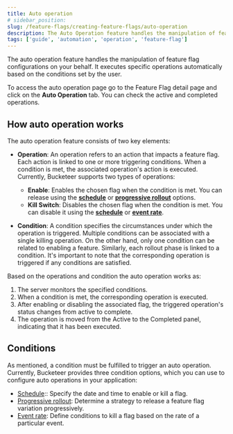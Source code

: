 ```yaml
---
title: Auto operation
# sidebar_position:
slug: /feature-flags/creating-feature-flags/auto-operation
description: The Auto Operation feature handles the manipulation of feature flag configurations on your behalf. It executes specific operations automatically based on the conditions set by the user.
tags: ['guide', 'automation', 'operation', 'feature-flag']
---
```



The auto operation feature handles the manipulation of feature flag configurations on your behalf. It executes specific operations automatically based on the conditions set by the user.

To access the auto operation page go to the Feature Flag detail page and click on the **Auto Operation** tab. You can check the active and completed operations.

## How auto operation works

The auto operation feature consists of two key elements:

- **Operation**: An operation refers to an action that impacts a feature flag. Each action is linked to one or more triggering conditions. When a condition is met, the associated operation's action is executed. Currently, Bucketeer supports two types of operations:

  - **Enable**: Enables the chosen flag when the condition is met. You can release using the **[schedule](/feature-flags/creating-feature-flags/auto-operation/schedule)** or **[progressive rollout](/feature-flags/creating-feature-flags/auto-operation/rollout)** options.
  - **Kill Switch**: Disables the chosen flag when the condition is met. You can disable it using the **[schedule](/feature-flags/creating-feature-flags/auto-operation/schedule)** or **[event rate](/feature-flags/creating-feature-flags/auto-operation/event-rate)**.

- **Condition**: A condition specifies the circumstances under which the operation is triggered. Multiple conditions can be associated with a single killing operation. On the other hand, only one condition can be related to enabling a feature. Similarly, each rollout phase is linked to a condition. It's important to note that the corresponding operation is triggered if any conditions are satisfied.

Based on the operations and condition the auto operation works as:

1. The server monitors the specified conditions.
2. When a condition is met, the corresponding operation is executed.
3. After enabling or disabling the associated flag, the triggered operation's status changes from active to complete.
4. The operation is moved from the Active to the Completed panel, indicating that it has been executed.

## Conditions

As mentioned, a condition must be fulfilled to trigger an auto operation. Currently, Bucketeer provides three condition options, which you can use to configure auto operations in your application:

- [Schedule](/feature-flags/creating-feature-flags/auto-operation/schedule):: Specify the date and time to enable or kill a flag.
- [Progressive rollout](/feature-flags/creating-feature-flags/auto-operation/rollout): Determine a strategy to release a feature flag variation progressively.
- [Event rate](/feature-flags/creating-feature-flags/auto-operation/event-rate): Define conditions to kill a flag based on the rate of a particular event.

